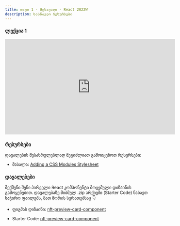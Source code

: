 ```yaml
---
title: თავი 1 - შესავალი - React 2022W
description: სასწავლო რესურსები
---
```


### ლექცია 1
<iframe width="560" height="315" src="https://www.youtube.com/embed/BgNijTjQWPA?si=RAlQmFIO0pOFaheT" title="YouTube video player" frameBorder="0" allow="accelerometer; autoplay; clipboard-write; encrypted-media; gyroscope; picture-in-picture; web-share" allowFullScreen></iframe>


### რესურსები
დავალების შესასრულებლად შეგიძლიათ გამოიყენოთ რესურსები:

- მასალა: [Adding a CSS Modules Stylesheet](https://create-react-app.dev/docs/adding-a-css-modules-stylesheet/)

### დავალებები

შექმენი შენი პირველი React კომპონენტი მოცემული დიზაინის გამოყენებით. დავალებაზე მიბმულ .zip არქივში (Starter Code) ნახავთ საჭირო ფაილებს, მათ შორის სურათებსაც 👇
- ფიგმას დიზაინი: [nft-preview-card-component](https://www.figma.com/file/SYFRvTvTGdCo3iTXxu2kZE/nft-preview-card-component?type=design&node-id=0-59&mode=design)

- Starter Code: [nft-preview-card-component](/zip-files/nft-preview-card-component.zip)


